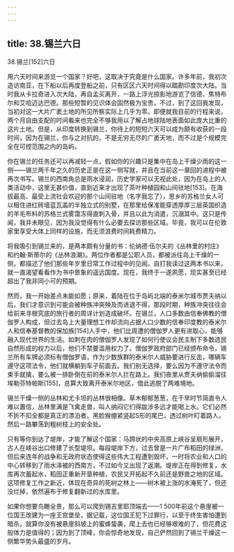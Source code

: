 ```yaml
---
---
---
```

title: 38.锡兰六日
---




38.锡兰[152]六日



用六天时间来游览一个国家？好吧，这取决于究竟是什么国家。许多年前，我初次造访南亚，在下船以后再度登船之前，只有区区六天时间得以踏勘印度次大陆。当时我从卡拉奇进入次大陆，再自孟买离开，一路上浮光掠影地游览了信德、焦特布尔和艾哈迈达巴德。那些短暂的见识体会固然极为宝贵，不过，到了这回我发现，当初对这一大片广袤土地的所见所察实际上几乎为零。即便就我目前的行程来说，两个月自由支配的时间看来也完全不够我用以了解占地球陆地表面如此庞大比重的这片土地。但是，从印度转换到锡兰，你待上的短短六天可以成为颇有收获的一段时间，因为在锡兰，你与之对抗的，不是无穷无尽的广袤天地，而不过是个规模完全在可控范围之内的岛屿。

你在锡兰的任务还可以再减轻一点，假如你的兴趣只是集中在岛上干燥少雨的这一侧——锡兰两千年之久的历史正是在这一侧写就，并且在当前这一章回的进程中被再次书写。锡兰的西南角总是雨水浸润，历史学家可以无视此处，因为在岛上的人类活动中，这里无甚价值，直到近来才出现了茶叶种植园和山间驻地[153]。在海拔最高、最受上流社会欢迎的那个山间驻地（名字我忘了），思乡的苏格兰女人可以租住进红砖墙蓝瓦盖的半独立式的别墅，在那里给保准能穿透厚厚三层英国织造的羊毛布料的苏格兰式雾霭冻得直刺入骨，并且以此为消遣，沉溺其中。这只是传闻，我并未眼见，因为我没觉得有什么必要去探访那些区域。毕竟，我可以在伦敦家里享受大体上同样的设施，而无须浪费时间耗费精力。

将我吸引到锡兰来的，是两本颇有分量的书：伦纳德·伍尔夫的《丛林里的村庄》和约翰·斯蒂尔的《丛林浪潮》。两位作者都是公职人员，都被派往岛上干燥的一侧，都描述了他们那些年岁里日常工作过程中的见闻。自打我读过这两本书以来，就一直渴望看看作为书中景象的遥远国度。现在，我终于一遂夙愿，现实甚至已经超出了我非同小可的预期。

然而，我一开始差点未能如愿；原来，着陆在位于岛屿北端的泰米尔城市贾夫纳以后，我们才意识到可能会被种族冲突殃及而进退不得，那段时期，种族冲突往往会给前来寻根究底的旅行者的周详计划造成破坏。在锡兰，人口多数由信奉佛教的僧伽罗人构成，但过去岛上大量理想工作却流向占据人口少数的信奉印度教的泰米尔人和信奉基督教的保加族[154]人手中，他们比周遭的僧伽罗人更有进取心，能够融入现代世界的生活。如刺在肉的僧伽罗人发现了如何行使议会民主制下多数选民自然形成的权力以后，他们不禁要滥用权力了。僧伽罗政府部门已经颁布命令，锡兰所有车牌必须标有僧伽罗语，作为少数族群的泰米尔人威胁要进行反击，哪辆车遵守这项法令，他们就横躺到车子前面去。我们别无选择，要么因为不遵守法令而束手就擒，要么被一排卧倒在前的泰米尔人拦在路上。我们夜里从贾夫纳偷偷溜往埃勒芬特帕斯[155]，总算大致离开泰米尔地区，借此逃脱了两难境地。

锡兰干燥一侧的丛林和尤卡坦的丛林很相像。草木郁郁葱葱，在干旱时节简直令人难以置信，丛林里满是飞禽走兽，叫人纳闷它们得跋涉多远才能喝上水。它们必然不折不扣全都是真正的漂泊者。黑脸猴绷紧竖起S形的尾巴，透过树叶盯着路人，然后一路攀荡到粗树枝上的安全处。

只有等你到达了堤岸，才能了解这个国家：马蹄状的中央高原上峡谷呈扇形展开，古人在峡谷出口修建了长型堤坝。每段堤岸下方，过去曾是一片广布稻田的绿洲，但后来连年的战争和无政府状态使得这些伟大工程遭到毁坏，一时将农业和人口的中心转移到了雨水泽被的西南方，不过如今又出现了返潮。堤岸正在得到修复，水库再次蓄起水，稻田正重新开垦种植，农民又开拓起不久前还是野兽之地的区域。这项修复工作之新近，体现在奇异的死树之林上——树木被上涨的水淹死了，但还没烂掉，依然遍布于修复翻新过的水库里。

如果你想要鸟瞰全景，那么可以爬到锡吉里耶顶端去——1 500年前这个悬崖被一位国王改建为一座王宫堡垒，据记载，这位国王犯下过罪行，以至于终生害怕遭到暗杀。就算你没有被悬崖斜坡上的蜜蜂蛰袭，爬上去也已经够艰难的了，但花费这般体力是值得的；因为到了顶峰，你会惊奇地发现，自己俨然回到了锡兰干燥这一侧繁华势头最盛的岁月。